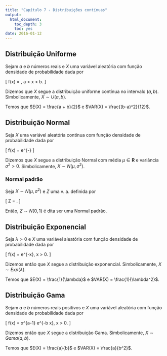 ```yaml
---
title: "Capítulo 7 - Distribuições contínuas"
output:
  html_document:
    toc_depth: 3
    toc: yes
date: 2016-01-12
---
```


## Distribuição Uniforme

Sejam $a$ e $b$ números reais e $X$ uma variável aleatória com função densidade de probabilidade dada por

\[
f(x) = \frac{1}{b-a}, \quad a < x < b.
\]

Dizemos que $X$ segue a distribuição uniforme contínua no intervalo $(a,b)$. Simbolicamente, $X \sim U(a,b)$. 

Temos que $E(X) = \frac{a + b}{2}$ e $VAR(X) = \frac{(b-a)^2}{12}$.

## Distribuição Normal

Seja $X$ uma variável aleatória contínua com função densidade de probabilidade dada por

\[
f(x) = \frac{1}{\sqrt{2\pi}\sigma}e^{-\frac{(x - \mu)^2}{2\sigma^2}}
\]

Dizemos que $X$ segue a distribuição Normal com média $\mu \in \mathbf{R}$ e variância $\sigma^2 > 0$. Simbolicamente, $X \sim N(\mu, \sigma^2)$.

### Normal padrão

Seja $X \sim N(\mu, \sigma^2)$ e $Z$ uma v. a. definida por

\[
Z = \frac{X - \mu}{\sigma}.
\]

Então, $Z \sim N(0,1)$ é dita ser uma Normal padrão.

## Distribuição Exponencial

Seja $\lambda > 0$ e $X$ uma variável aleatória com função densidade de probabilidade dada por

\[
f(x) = \lambda e^{-\lambda x}, \quad x > 0.
\]

Dizemos então que $X$ segue a distribuição exponencial. Simbolicamente, $X \sim Exp(\lambda)$. 

Temos que $E(X) = \frac{1}{\lambda}$ e $VAR(X) = \frac{1}{\lambda^2}$.

## Distribuição Gama

Sejam $a$ e $b$ números reais positivos e $X$ uma variável aleatória com função densidade de probabilidade dada por

\[
f(x) = \frac{b^a}{\Gamma (a)} x^{a-1} e^{-b x}, \quad x > 0.
\]

Dizemos então que $X$ segue a distribuição Gama. Simbolicamente, $X \sim Gama(a, b)$. 

Temos que $E(X) = \frac{a}{b}$ e $VAR(X) = \frac{a}{b^2}$.